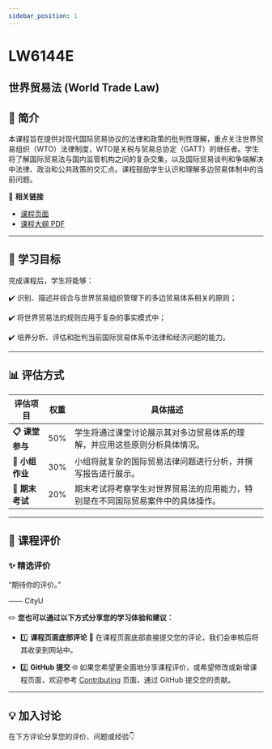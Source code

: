 ```yaml
---
sidebar_position: 1
---
```


# LW6144E
## 世界贸易法 (World Trade Law)

## **📘 简介**
本课程旨在提供对现代国际贸易协议的法律和政策的批判性理解，重点关注世界贸易组织（WTO）法律制度，WTO是关税与贸易总协定（GATT）的继任者。学生将了解国际贸易法与国内监管机构之间的复杂交集，以及国际贸易谈判和争端解决中法律、政治和公共政策的交汇点。课程鼓励学生认识和理解多边贸易体制中的当前问题。

🔗 **相关链接**
- [课程页面](https://www.cityu.edu.hk/catalogue/pg/202425/course/LW6144E.htm)
- [课程大纲 PDF](https://www.cityu.edu.hk/catalogue/pg/202425/course/LW6144E.pdf)

---

## **🎯 学习目标**

完成课程后，学生将能够：

✔️ 识别、描述并综合与世界贸易组织管理下的多边贸易体系相关的原则；

✔️ 将世界贸易法的规则应用于复杂的事实模式中；

✔️ 培养分析、评估和批判当前国际贸易体系中法律和经济问题的能力。

---

## **📊 评估方式**

| **评估项目**          | **权重** | **具体描述**                                                                                       |
|----------------------|---------|---------------------------------------------------------------------------------------------------|
| **📋 课堂参与**       | 50%     | 学生将通过课堂讨论展示其对多边贸易体系的理解，并应用这些原则分析具体情况。                       |
| **📂 小组作业**       | 30%     | 小组将就复杂的国际贸易法律问题进行分析，并撰写报告进行展示。                                      |
| **📂 期末考试**       | 20%     | 期末考试将考察学生对世界贸易法的应用能力，特别是在不同国际贸易案件中的具体操作。                  |

---

## **💬 课程评价**

### ✨ **精选评价**
<div className={commentStyles.commentBox}>
    <p className={commentStyles.commentText}>
        “期待你的评价。”
    </p>
    <p className={commentStyles.commentAuthor}>—— CityU</p>
</div>

✏️ **您也可以通过以下方式分享您的学习体验和建议：**

- 1️⃣ **课程页面底部评论**
💬 在课程页面底部直接提交您的评论，我们会审核后将其收录到网站中。

- 2️⃣ **GitHub 提交**
🌐 如果您希望更全面地分享课程评价，或希望修改或新增课程页面，欢迎参考 [Contributing](/contributing) 页面，通过 GitHub 提交您的贡献。

---

## **💡 加入讨论**

在下方评论分享您的评价、问题或经验👇
<Utterances />